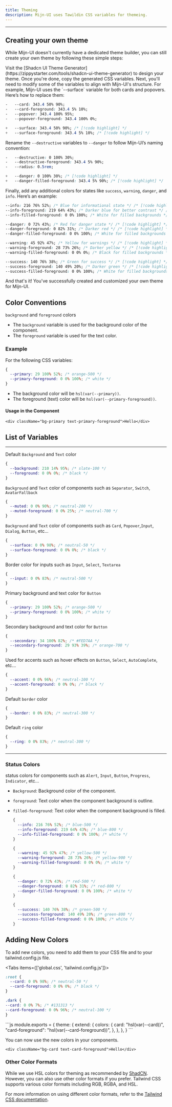 ```yaml
---
title: Theming
description: Mijn-UI uses Tawildin CSS variables for themeing.
---
```



---


## Creating your own theme

While Mijn-UI doesn't currently have a dedicated theme builder, you can still create your own theme by following these simple steps:
<Steps>

<Step>
 Visit the [Shadcn UI Theme Generator](https://zippystarter.com/tools/shadcn-ui-theme-generator) to design your theme. Once you're done, copy the generated CSS variables.
</Step>

<Step>
 Next, you'll need to modify some of the variables to align with Mijn-UI's structure. For example, Mijn-UI uses the `--surface` variable for both cards and popovers. Here’s how to replace them:

```css
-   --card: 343.4 50% 90%;
-   --card-foreground: 343.4 5% 10%;
-   --popover: 343.4 100% 95%;
-   --popover-foreground: 343.4 100% 0%;

+   --surface: 343.4 50% 90%; /* [!code highlight] */ 
+   --surface-foreground: 343.4 5% 10%; /* [!code highlight] */ 
  ```

Rename the `--destructive` variables to `--danger` to follow Mijn-UI’s naming convention:

```css
-   --destructive: 0 100% 30%;
-   --destructive-foreground: 343.4 5% 90%;
-   --radius: 0.5rem;

+   --danger: 0 100% 30%; /* [!code highlight] */ 
+   --danger-filled-foreground: 343.4 5% 90%; /* [!code highlight] */ 
```

Finally, add any additional colors for states like `success`, `warning`, `danger`, and `info`. Here’s an example:
  
```css
--info: 216 76% 52%; /* Blue for informational state */ /* [!code highlight] */ 
--info-foreground: 219 64% 43%; /* Darker blue for better contrast */ /* [!code highlight] */ 
--info-filled-foreground: 0 0% 100%; /* White for filled backgrounds */ /* [!code highlight] */ 

--danger: 0 72% 43%; /* Red for danger state */ /* [!code highlight] */ 
--danger-foreground: 0 82% 31%; /* Darker red */ /* [!code highlight] */ 
--danger-filled-foreground: 0 0% 100%; /* White for filled backgrounds */ /* [!code highlight] */ 

--warning: 45 92% 47%; /* Yellow for warnings */ /* [!code highlight] */ 
--warning-foreground: 28 73% 26%; /* Darker yellow */ /* [!code highlight] */ 
--warning-filled-foreground: 0 0% 0%; /* Black for filled backgrounds */ /* [!code highlight] */ 

--success: 140 76% 38%; /* Green for success */ /* [!code highlight] */ 
--success-foreground: 140 49% 20%; /* Darker green */ /* [!code highlight] */ 
--success-filled-foreground: 0 0% 100%; /* White for filled backgrounds */ /* [!code highlight] */ 
```

And that's it! You've successfully created and customized your own theme for Mijn-UI.
</Step>

</Steps>

## Color Conventions

`background` and `foreground` colors

- The `background` variable is used for the background color of the component.
- The `foreground` variable is used for the text color.

### Example

For the following CSS variables:

```css title="Css"
{
  --primary: 29 100% 52%; /* orange-500 */
  --primary-foreground: 0 0% 100%; /* white */
}
```

- The background color will be `hsl(var(--primary))`.
- The foreground (text) color will be `hsl(var(--primary-foreground))`.

#### Usage in the Component

```tsx title="example.tsx"
<div className="bg-primary text-primary-foreground">Hello</div>
```

<ThemesVariableAlert />

## List of Variables

---

Default `Background` and `Text` color

```css
{
  --background: 210 14% 95%; /* slate-100 */
  --foreground: 0 0% 0%; /* black */
}
```

`Background` and `Text` color of components such as `Separator`, `Switch`, `AvatarFallback`

```css
{
  --muted: 0 0% 90%; /* neutral-200 */
  --muted-foreground: 0 0% 25%; /* neutral-700 */
}
```

`Background` and `Text` color of components such as
`Card`, `Popover`,`Input`, `Dialog`, `Button`, etc...

```css
{
  --surface: 0 0% 98%; /* neutral-50 */
  --surface-foreground: 0 0% 0%; /* black */
}
```

Border color for inputs such as `Input`, `Select`, `Textarea`

```css
{
  --input: 0 0% 83%; /* neutral-500 */
}
```

Primary background and text color for `Button`

```css
{
  --primary: 29 100% 52%; /* orange-500 */
  --primary-foreground: 0 0% 100%; /* white */
}
```

Secondary background and text color for `Button`

```css
{
  --secondary: 34 100% 82%; /* #FED7AA */
  --secondary-foreground: 29 93% 39%; /* orange-700 */
}
```

Used for accents such as hover effects on `Button`, `Select`, `AutoComplete`, etc...

```css
{
  --accent: 0 0% 96%; /* neutral-100 */
  --accent-foreground: 0 0% 0%; /* black */
}
```

Default `border` color

```css
{
  --border: 0 0% 83%; /* neutral-300 */
}
```

Default `ring` color

```css
{
  --ring: 0 0% 83%; /* neutral-300 */
}
```

---

### Status Colors

status colors for components such as `Alert`, `Input`, `Button`, `Progress`, `Indicator`, etc...

- `Background`: Background color of the component.
- `foreground`: Text color when the component background is outline.
- `filled-foreground`: Text color when the component background is filled.

  ```css
  {
    --info: 216 76% 52%; /* blue-500 */
    --info-foreground: 219 64% 43%; /* blue-800 */
    --info-filled-foreground: 0 0% 100%; /* white */
  }
  ```

  ```css
  {
    --warning: 45 92% 47%; /* yellow-500 */
    --warning-foreground: 28 73% 26%; /* yellow-900 */
    --warning-filled-foreground: 0 0% 0%; /* white */
  }
  ```

  ```css
  {
    --danger: 0 72% 43%; /* red-500 */
    --danger-foreground: 0 82% 31%; /* red-800 */
    --danger-filled-foreground: 0 0% 100%; /* white */
  }
  ```

  ```css
  {
    --success: 140 76% 38%; /* green-500 */
    --success-foreground: 140 49% 20%; /* green-800 */
    --success-filled-foreground: 0 0% 100%; /* white */
  }
  ```

## Adding New Colors

To add new colors, you need to add them to your CSS file and to your tailwind.config.js file.

<Tabs items={['global.css', 'tailwind.config.js']}>
  <Tab value="global.css">
  ```css
  :root {
    --card: 0 0% 98%; /* neutral-50 */
    --card-foreground: 0 0% 0%; /* black */
  }

  .dark {
  --card: 0 0% 7%; /* #131313 */
  --card-foreground: 0 0% 96%; /* neutral-100 */
  }
```
  </Tab>

  <Tab value="tailwind.config.js">
  ```js
  module.exports = {
    theme: {
      extend: {
        colors: {
          card: "hsl(var(--card))",
          "card-foreground": "hsl(var(--card-foreground))",
        },
      },
    },
  }
```
  </Tab>
</Tabs>

You can now use the new colors in your components.

```tsx
<div className="bg-card text-card-foreground">Hello</div>
```

### Other Color Formats

While we use HSL colors for theming as recommended by [ShadCN](https://ui.shadcn.com/docs/theming). However, you can also use other color formats if you prefer. Tailwind CSS supports various color formats including RGB, RGBA, and HSL.

For more information on using different color formats, refer to the [Tailwind CSS documentation](https://tailwindcss.com/docs/customizing-colors#using-css-variables).